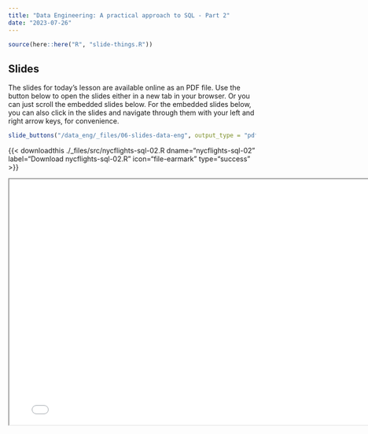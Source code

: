 ```yaml
---
title: "Data Engineering: A practical approach to SQL - Part 2"
date: "2023-07-26"
---
```


```r
source(here::here("R", "slide-things.R"))
```

## Slides

The slides for today's lesson are available online as an PDF file. Use the 
button below to open the slides either in a new tab in your browser. Or you can
just scroll the embedded slides below. For the embedded slides below, you can 
also click in the slides and navigate through them with your left and right 
arrow keys, for convenience.

```r
slide_buttons("/data_eng/_files/06-slides-data-eng", output_type = "pdf")
```
{{\< downloadthis ./_files/src/nycflights-sql-02.R
dname="nycflights-sql-02" label="Download nycflights-sql-02.R" icon="file-earmark"
type="success" \>}}

```{=html}
<iframe width="780" height="500" src="/data_eng/_files/06-slides-data-eng.pdf" title="Lecture 6"></iframe>
```

